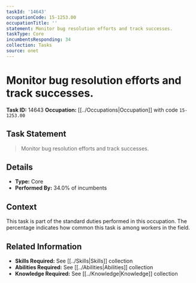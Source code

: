 ```yaml
---
taskId: '14643'
occupationCode: 15-1253.00
occupationTitle: ''
statement: Monitor bug resolution efforts and track successes.
taskType: Core
incumbentsResponding: 34
collection: Tasks
source: onet
---
```

# Monitor bug resolution efforts and track successes.

**Task ID:** 14643
**Occupation:** [[../Occupations|Occupation]] with code `15-1253.00`

## Task Statement

> Monitor bug resolution efforts and track successes.

## Details

- **Type:** Core
- **Performed By:** 34.0% of incumbents

## Context

This task is part of the standard duties performed in this occupation. The percentage indicates how common this task is among workers in the field.

## Related Information

- **Skills Required:** See [[../Skills|Skills]] collection
- **Abilities Required:** See [[../Abilities|Abilities]] collection
- **Knowledge Required:** See [[../Knowledge|Knowledge]] collection
